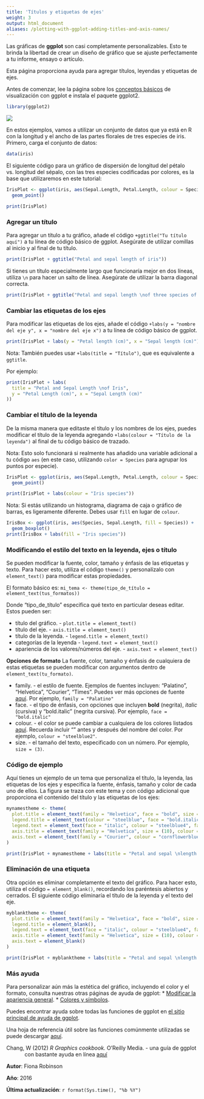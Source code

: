 ```yaml
---
title: 'Títulos y etiquetas de ejes'
weight: 3
output: html_document
aliases: /plotting-with-ggplot-adding-titles-and-axis-names/
---
```



Las gráficas de **ggplot** son casi completamente personalizables. Esto te brinda la libertad de crear un diseño de gráfico que se ajuste perfectamente a tu informe, ensayo o artículo.

Esta página proporciona ayuda para agregar títulos, leyendas y etiquetas de ejes.

Antes de comenzar, lee la página sobre los [conceptos básicos](/graphics/ggplot/ggplot-basics/) de visualización con ggplot e instala el paquete ggplot2.


```r
library(ggplot2)
```
  

![](ggplot1_basics_image.jpg)

En estos ejemplos, vamos a utilizar un conjunto de datos que ya está en R con la longitud y el ancho de las partes florales de tres especies de iris. Primero, carga el conjunto de datos:


```r
data(iris)
```

El siguiente código para un gráfico de dispersión de longitud del pétalo vs. longitud del sépalo, con las tres especies codificadas por colores, es la base que utilizaremos en este tutorial:

```r
IrisPlot <- ggplot(iris, aes(Sepal.Length, Petal.Length, colour = Species)) +
  geom_point()
```

```r
print(IrisPlot)
```
  
### Agregar un título

Para agregar un título a tu gráfico, añade el código `+ggtitle("Tu título aquí")` a tu línea de código básico de ggplot. Asegúrate de utilizar comillas al inicio y al final de tu título.

```r
print(IrisPlot + ggtitle("Petal and sepal length of iris"))
```

Si tienes un título especialmente largo que funcionaría mejor en dos líneas, utiliza `\n` para hacer un salto de línea. Asegúrate de utilizar la barra diagonal correcta.

```r
print(IrisPlot + ggtitle("Petal and sepal length \nof three species of iris"))
```
  

### Cambiar las etiquetas de los ejes

Para modificar las etiquetas de los ejes, añade el código `+labs(y = "nombre del eje y", x = "nombre del eje x")` a tu línea de código básico de ggplot.


```r
print(IrisPlot + labs(y = "Petal length (cm)", x = "Sepal length (cm)"))
```

Nota: También puedes usar `+labs(title = "Título")`, que es equivalente a `ggtitle`.

Por ejemplo:

```r
print(IrisPlot + labs(
  title = "Petal and Sepal Length \nof Iris",
  y = "Petal Length (cm)", x = "Sepal Length (cm)"
))
```
  

### Cambiar el título de la leyenda

De la misma manera que editaste el título y los nombres de los ejes, puedes modificar el título de la leyenda agregando `+labs(colour = "Título de la leyenda")` al final de tu código básico de trazado. 

Nota: Esto solo funcionará si realmente has añadido una variable adicional a tu código `aes` (en este caso, utilizando `color = Species` para agrupar los puntos por especie).

```r
IrisPlot <- ggplot(iris, aes(Sepal.Length, Petal.Length, colour = Species)) +
  geom_point()

print(IrisPlot + labs(colour = "Iris species"))
```

Nota: Si estás utilizando un histograma, diagrama de caja o gráfico de barras, es ligeramente diferente. Debes usar `fill` en lugar de `colour`.


```r
IrisBox <- ggplot(iris, aes(Species, Sepal.Length, fill = Species)) +
  geom_boxplot()
print(IrisBox + labs(fill = "Iris species"))
```
  

### Modificando el estilo del texto en la leyenda, ejes o título
 
Se pueden modificar la fuente, color, tamaño y énfasis de las etiquetas y texto. Para hacer esto, utiliza el código `theme()` y personalízalo con `element_text()` para modificar estas propiedades.

El formato básico es: `mi_tema <- theme(tipo_de_título = element_text(tus_formatos))`

Donde "tipo_de_título" especifica qué texto en particular deseas editar. Estos pueden ser:

* título del gráfico. - `plot.title = element_text()`
* título del eje. - `axis.title = element_text()`
* título de la leyenda. - `legend.title = element_text()`
* categorías de la leyenda - `legend.text = element_text()`
* apariencia de los valores/números del eje. - `axis.text = element_text()`
  

**Opciones de formato**
La fuente, color, tamaño y énfasis de cualquiera de estas etiquetas se pueden modificar con argumentos dentro de `element_text(tu_formato)`.

* family. - el estilo de fuente. Ejemplos de fuentes incluyen: "Palatino", "Helvetica", "Courier", "Times". Puedes ver más opciones de fuente 
[aquí](http://www.cookbook-r.com/Graphs/Fonts/). Por ejemplo, `family = "Palatino"`
* face. - el tipo de énfasis, con opciones que incluyen **bold** (negrita), *italic* (cursiva) y "bold.italic" (negrita cursiva). Por ejemplo, `face = "bold.italic"`
* colour. - el color se puede cambiar a cualquiera de los colores listados [aquí](http://www.stat.columbia.edu/~tzheng/files/Rcolor.pdf). Recuerda incluir "" antes y después del nombre del color. Por ejemplo, `colour = "steelblue2"`.
* size. - el tamaño del texto, especificado con un número. Por ejemplo, `size = (3)`.
  

### Código de ejemplo
 
Aquí tienes un ejemplo de un tema que personaliza el título, la leyenda, las etiquetas de los ejes y especifica la fuente, énfasis, tamaño y color de cada uno de ellos. La figura se traza con este tema y con código adicional que proporciona el contenido del título y las etiquetas de los ejes:


```r
mynamestheme <- theme(
  plot.title = element_text(family = "Helvetica", face = "bold", size = (15)),
  legend.title = element_text(colour = "steelblue", face = "bold.italic", family = "Helvetica"),
  legend.text = element_text(face = "italic", colour = "steelblue4", family = "Helvetica"),
  axis.title = element_text(family = "Helvetica", size = (10), colour = "steelblue4"),
  axis.text = element_text(family = "Courier", colour = "cornflowerblue", size = (10))
)

print(IrisPlot + mynamestheme + labs(title = "Petal and sepal \nlength of iris", y = "Petal length (cm)", x = "Sepal length (cm)"))
```
  

### Eliminación de una etiqueta
 
Otra opción es eliminar completamente el texto del gráfico. Para hacer esto, utiliza el código `= element_blank()`, recordando los paréntesis abiertos y cerrados. El siguiente código eliminaría el título de la leyenda y el texto del eje.


```r
myblanktheme <- theme(
  plot.title = element_text(family = "Helvetica", face = "bold", size = (15)),
  legend.title = element_blank(),
  legend.text = element_text(face = "italic", colour = "steelblue4", family = "Helvetica"),
  axis.title = element_text(family = "Helvetica", size = (10), colour = "steelblue4"),
  axis.text = element_blank()
)

print(IrisPlot + myblanktheme + labs(title = "Petal and sepal \nlength of iris", y = "Petal length (cm)", x = "Sepal length (cm)"))
```
  
### Más ayuda

Para personalizar aún más la estética del gráfico, incluyendo el color y el formato, consulta nuestras otras páginas de ayuda de ggplot:
* [Modificar la apariencia general](/graphics/ggplot/ggplot-appearance/).
* [Colores y símbolos](/graphics/ggplot/ggplot-colour-shapes/).

Puedes encontrar ayuda sobre todas las funciones de ggplot en [el sitio principal de ayuda de ggplot](https://ggplot2.tidyverse.org).

Una hoja de referencia útil sobre las funciones comúnmente utilizadas se puede descargar [aquí](https://raw.githubusercontent.com/rstudio/cheatsheets/main/data-visualization.pdf).

<p style="margin-left: .5in; text-indent: -.5in;">Chang, W (2012) *R Graphics cookbook.* O'Reilly Media. - una guía de ggplot con bastante ayuda en línea [aquí](http://www.cookbook-r.com/Graphs/)</p>

**Autor**: Fiona Robinson

**Año**: 2016

**Última actualización**: `r format(Sys.time(), "%b %Y")`